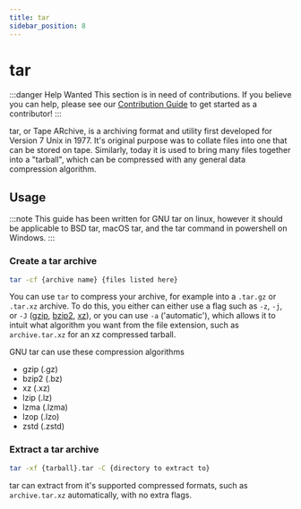 ```yaml
---
title: tar
sidebar_position: 8
---
```


# tar
:::danger Help Wanted
This section is in need of contributions. If you believe you can help, please see our [Contribution Guide](../contribution-guide.mdx) to get started as a contributor!
:::

tar, or Tape ARchive, is a archiving format and utility first developed for Version 7 Unix in 1977. It's original purpose was to collate files into one that can be stored on tape. Similarly, today it is used to bring many files together into a "tarball", which can be compressed with any general data compression algorithm.

## Usage
:::note
This guide has been written for GNU tar on linux, however it should be applicable to BSD tar, macOS tar, and the tar command in powershell on Windows.
:::

### Create a tar archive
```bash
tar -cf {archive name} {files listed here}
```
You can use `tar` to compress your archive, for example into a `.tar.gz` or `.tar.xz` archive. To do this, you either can either use a flag such as `-z`, `-j`, or `-J` ([gzip](./gzip.mdx), [bzip2](./bzip2.mdx), [xz](../data/xz.mdx)), or you can use `-a` ('automatic'), which allows it to intuit what algorithm you want from the file extension, such as `archive.tar.xz` for an xz compressed tarball.

GNU tar can use these compression algorithms
* gzip (.gz)
* bzip2 (.bz)
* xz (.xz)
* lzip (.lz)
* lzma (.lzma)
* lzop (.lzo)
* zstd (.zstd)
### Extract a tar archive
```bash
tar -xf {tarball}.tar -C {directory to extract to}
```
tar can extract from it's supported compressed formats, such as `archive.tar.xz` automatically, with no extra flags.

